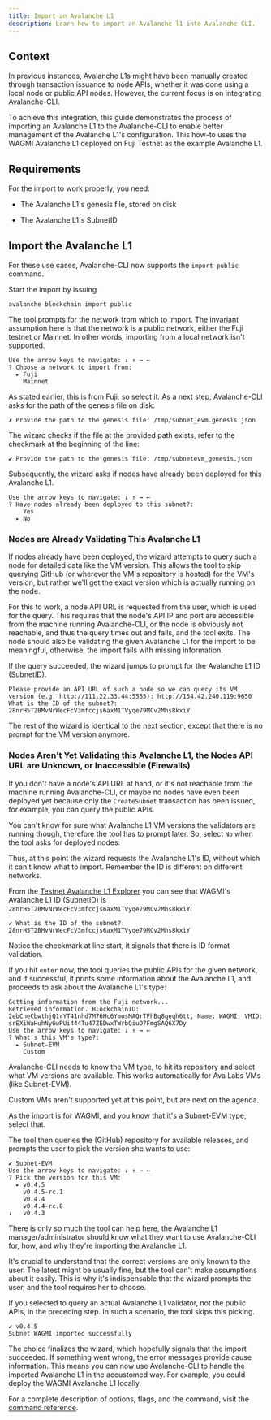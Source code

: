 ```yaml
---
title: Import an Avalanche L1
description: Learn how to import an Avalanche-l1 into Avalanche-CLI.
---
```

Context[​](#context "Direct link to heading")
---------------------------------------------

In previous instances, Avalanche L1s might have been manually created through transaction issuance to node APIs, whether it was done using a local node or public API nodes. However, the current focus is on integrating Avalanche-CLI.

To achieve this integration, this guide demonstrates the process of importing an Avalanche L1 to the Avalanche-CLI to enable better management of the Avalanche L1's configuration. This how-to uses the WAGMI Avalanche L1 deployed on Fuji Testnet as the example Avalanche L1.

Requirements[​](#requirements "Direct link to heading")
-------------------------------------------------------

For the import to work properly, you need:

- The Avalanche L1's genesis file, stored on disk
    
- The Avalanche L1's SubnetID
    

Import the Avalanche L1[​](#import-the-avalanche-l1 "Direct link to heading")
-----------------------------------------------------------------

For these use cases, Avalanche-CLI now supports the `import public` command.

Start the import by issuing

```
avalanche blockchain import public
```

The tool prompts for the network from which to import. The invariant assumption here is that the network is a public network, either the Fuji testnet or Mainnet. In other words, importing from a local network isn't supported.

```
Use the arrow keys to navigate: ↓ ↑ → ←
? Choose a network to import from:
  ▸ Fuji
    Mainnet
```

As stated earlier, this is from Fuji, so select it. As a next step, Avalanche-CLI asks for the path of the genesis file on disk:

```
✗ Provide the path to the genesis file: /tmp/subnet_evm.genesis.json
```

The wizard checks if the file at the provided path exists, refer to the checkmark at the beginning of the line:

```
✔ Provide the path to the genesis file: /tmp/subnetevm_genesis.json
```

Subsequently, the wizard asks if nodes have already been deployed for this Avalanche L1.

```
Use the arrow keys to navigate: ↓ ↑ → ←
? Have nodes already been deployed to this subnet?:
    Yes
  ▸ No
```

### Nodes are Already Validating This Avalanche L1[​](#nodes-are-already-validating-this-avalanche-l1 "Direct link to heading")

If nodes already have been deployed, the wizard attempts to query such a node for detailed data like the VM version. This allows the tool to skip querying GitHub (or wherever the VM's repository is hosted) for the VM's version, but rather we'll get the exact version which is actually running on the node.

For this to work, a node API URL is requested from the user, which is used for the query. This requires that the node's API IP and port are accessible from the machine running Avalanche-CLI, or the node is obviously not reachable, and thus the query times out and fails, and the tool exits. The node should also be validating the given Avalanche L1 for the import to be meaningful, otherwise, the import fails with missing information.

If the query succeeded, the wizard jumps to prompt for the Avalanche L1 ID (SubnetID).

```
Please provide an API URL of such a node so we can query its VM version (e.g. http://111.22.33.44:5555): http://154.42.240.119:9650
What is the ID of the subnet?: 28nrH5T2BMvNrWecFcV3mfccjs6axM1TVyqe79MCv2Mhs8kxiY
```

The rest of the wizard is identical to the next section, except that there is no prompt for the VM version anymore.

### Nodes Aren't Yet Validating this Avalanche L1, the Nodes API URL are Unknown, or Inaccessible (Firewalls)[​](#nodes-arent-yet-validating-this-avalanche-l1-the-nodes-api-url-are-unknown-or-inaccessible-firewalls "Direct link to heading")

If you don't have a node's API URL at hand, or it's not reachable from the machine running Avalanche-CLI, or maybe no nodes have even been deployed yet because only the `CreateSubnet` transaction has been issued, for example, you can query the public APIs.

You can't know for sure what Avalanche L1 VM versions the validators are running though, therefore the tool has to prompt later. So, select `No` when the tool asks for deployed nodes:

Thus, at this point the wizard requests the Avalanche L1's ID, without which it can't know what to import. Remember the ID is different on different networks.

From the [Testnet Avalanche L1 Explorer](https://subnets-test.avax.network/WAGMI) you can see that WAGMI's Avalanche L1 ID (SubnetID) is `28nrH5T2BMvNrWecFcV3mfccjs6axM1TVyqe79MCv2Mhs8kxiY`:

```
✔ What is the ID of the subnet?: 28nrH5T2BMvNrWecFcV3mfccjs6axM1TVyqe79MCv2Mhs8kxiY
```

Notice the checkmark at line start, it signals that there is ID format validation.

If you hit `enter` now, the tool queries the public APIs for the given network, and if successful, it prints some information about the Avalanche L1, and proceeds to ask about the Avalanche L1's type:

```
Getting information from the Fuji network...
Retrieved information. BlockchainID: 2ebCneCbwthjQ1rYT41nhd7M76Hc6YmosMAQrTFhBq8qeqh6tt, Name: WAGMI, VMID: srEXiWaHuhNyGwPUi444Tu47ZEDwxTWrbQiuD7FmgSAQ6X7Dy
Use the arrow keys to navigate: ↓ ↑ → ←
? What's this VM's type?:
  ▸ Subnet-EVM
    Custom
```

Avalanche-CLI needs to know the VM type, to hit its repository and select what VM versions are available. This works automatically for Ava Labs VMs (like Subnet-EVM).

Custom VMs aren't supported yet at this point, but are next on the agenda.

As the import is for WAGMI, and you know that it's a Subnet-EVM type, select that.

The tool then queries the (GitHub) repository for available releases, and prompts the user to pick the version she wants to use:

```
✔ Subnet-EVM
Use the arrow keys to navigate: ↓ ↑ → ←
? Pick the version for this VM:
  ▸ v0.4.5
    v0.4.5-rc.1
    v0.4.4
    v0.4.4-rc.0
↓   v0.4.3
```

There is only so much the tool can help here, the Avalanche L1 manager/administrator should know what they want to use Avalanche-CLI for, how, and why they're importing the Avalanche L1.

It's crucial to understand that the correct versions are only known to the user. The latest might be usually fine, but the tool can't make assumptions about it easily. This is why it's indispensable that the wizard prompts the user, and the tool requires her to choose.

If you selected to query an actual Avalanche L1 validator, not the public APIs, in the preceding step. In such a scenario, the tool skips this picking.

```
✔ v0.4.5
Subnet WAGMI imported successfully
```

The choice finalizes the wizard, which hopefully signals that the import succeeded. If something went wrong, the error messages provide cause information. This means you can now use Avalanche-CLI to handle the imported Avalanche L1 in the accustomed way. For example, you could deploy the WAGMI Avalanche L1 locally.

For a complete description of options, flags, and the command, visit the [command reference](/tooling/avalanche-cli#avalanche-l1-import).